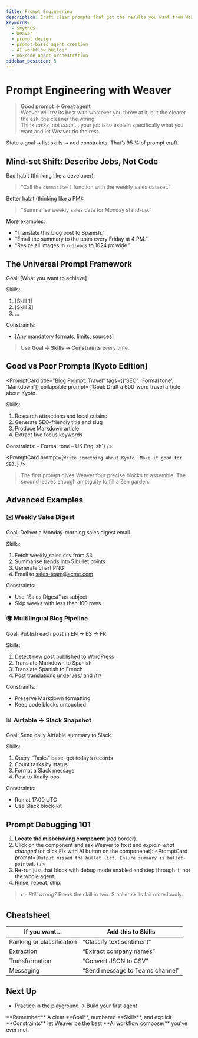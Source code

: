 ```yaml
---
title: Prompt Engineering
description: Craft clear prompts that get the results you want from Weaver.
keywords:
  - SmythOS
  - Weaver
  - prompt design
  - prompt-based agent creation
  - AI workflow builder
  - no-code agent orchestration
sidebar_position: 5
---
```

# Prompt Engineering with Weaver

> **Good prompt ⇒ Great agent**  
> Weaver will try its best with whatever you throw at it, but the clearer the ask, the cleaner the wiring.  
> Think *tasks*, not *code* ... your job is to explain specifically what you want and let Weaver do the rest.

<InfoCallout title="TL;DR"> State a goal ➜ list skills ➜ add constraints. That’s 95 % of prompt craft. </InfoCallout>

<Divider/>

## Mind-set Shift: Describe Jobs, Not Code

Bad habit (thinking like a developer):

> “Call the `summarise()` function with the weekly_sales dataset.”

Better habit (thinking like a PM):

> “Summarise weekly sales data for Monday stand-up.”

More examples:

- “Translate this blog post to Spanish.”  
- “Email the summary to the team every Friday at 4 PM.”  
- “Resize all images in `/uploads` to 1024 px wide.”

<Divider/>

## The Universal Prompt Framework

Goal: [What you want to achieve]

Skills:
1. [Skill 1]
2. [Skill 2]
3. …

Constraints:
- [Any mandatory formats, limits, sources]

>Use **Goal → Skills → Constraints** every time.

<Divider/>

## Good vs Poor Prompts (Kyoto Edition)

<PromptCard
  title="Blog Prompt: Travel"
  tags={['SEO', 'Formal tone', 'Markdown']}
  collapsible
  prompt={`Goal: Draft a 600-word travel article about Kyoto.

Skills:
1. Research attractions and local cuisine
2. Generate SEO-friendly title and slug
3. Produce Markdown article
4. Extract five focus keywords

Constraints:
– Formal tone
– UK English`}
/>

<PromptCard prompt={`Write something about Kyoto. Make it good for SEO.`} />

> The first prompt gives Weaver four precise blocks to assemble.
> The second leaves enough ambiguity to fill a Zen garden.

<Divider/>

## Advanced Examples

### ✉️ Weekly Sales Digest

Goal: Deliver a Monday-morning sales digest email.

Skills:
1. Fetch weekly_sales.csv from S3
2. Summarise trends into 5 bullet points
3. Generate chart PNG
4. Email to sales-team@acme.com

Constraints:
- Use “Sales Digest” as subject
- Skip weeks with less than 100 rows

### 🌍 Multilingual Blog Pipeline

Goal: Publish each post in EN → ES → FR.

Skills:
1. Detect new post published to WordPress
2. Translate Markdown to Spanish
3. Translate Spanish to French
4. Post translations under /es/ and /fr/

Constraints:
- Preserve Markdown formatting
- Keep code blocks untouched

### 📊 Airtable → Slack Snapshot

Goal: Send daily Airtable summary to Slack.

Skills:
1. Query “Tasks” base, get today’s records
2. Count tasks by status
3. Format a Slack message
4. Post to #daily-ops

Constraints:
- Run at 17:00 UTC
- Use Slack block-kit

<Divider/>

## Prompt Debugging 101

1. **Locate the misbehaving component** (red border).
2. Click on the component and ask Weaver to fix it and *explain what changed* (or click Fix with AI button on the componenet):
   <PromptCard prompt={`Output missed the bullet list. Ensure summary is bullet-pointed.`} />
3. Re-run just that block with debug mode enabled and step through it, not the whole agent.
4. Rinse, repeat, ship.

> 👉 *Still wrong?* Break the skill in two. Smaller skills fail more loudly.

<Divider/>

## Cheatsheet

| If you want…              | Add this to **Skills**          |
| ------------------------- | ------------------------------- |
| Ranking or classification | “Classify text sentiment”       |
| Extraction                | “Extract company names”         |
| Transformation            | “Convert JSON to CSV”           |
| Messaging                 | “Send message to Teams channel” |

<Divider/>

## Next Up

* Practice in the playground → <DocLink to="/docs/agent-weaver/quickstart">Build your first agent</DocLink>

<InfoCallout>
**Remember:** A clear **Goal**, numbered **Skills**, and explicit **Constraints** let Weaver be the best **AI workflow composer** you’ve ever met.
</InfoCallout>